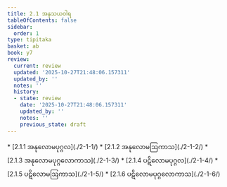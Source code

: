 ```yaml
---
title: 2.1 အနုသယဝါရ
tableOfContents: false
sidebar:
  order: 1
type: tipitaka
basket: ab
book: y7
review:
  current: review
  updated: '2025-10-27T21:48:06.157311'
  updated_by: ''
  notes: ''
  history:
  - state: review
    date: '2025-10-27T21:48:06.157311'
    updated_by: ''
    notes: ''
    previous_state: draft
---
```



<ReviewStatus review={frontmatter.review} showDetails={true} />

<HypothesisAnnotation frontmatter={frontmatter} />

<DynamicBreadcrumb />



<TableOfContents book="y7" section="2.1">
* [2.1.1 အနုလောမပုဂ္ဂလ](./2-1-1/)
* [2.1.2 အနုလောမဩကာသ](./2-1-2/)
* [2.1.3 အနုလောမပုဂ္ဂလောကာသ](./2-1-3/)
* [2.1.4 ပဋိလောမပုဂ္ဂလ](./2-1-4/)
* [2.1.5 ပဋိလောမဩကာသ](./2-1-5/)
* [2.1.6 ပဋိလောမပုဂ္ဂလောကာသ](./2-1-6/)
</TableOfContents>